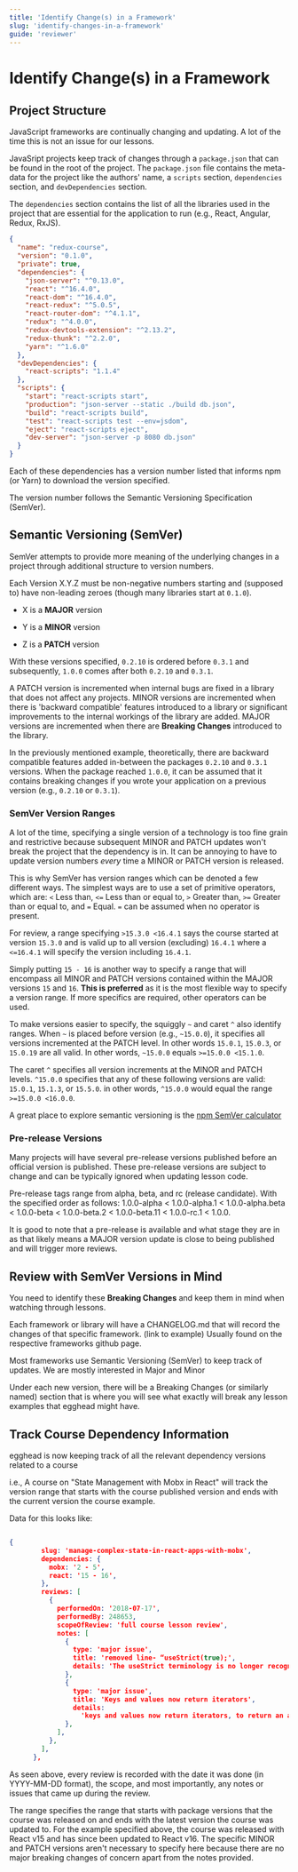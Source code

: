 ```yaml
---
title: 'Identify Change(s) in a Framework'
slug: 'identify-changes-in-a-framework'
guide: 'reviewer'
---
```


# Identify Change(s) in a Framework

## Project Structure

JavaScript frameworks are continually changing and updating. A lot of the time this is not an issue for our lessons.

JavaSript projects keep track of changes through a `package.json` that can be found in the root of the project. The `package.json` file contains the meta-data for the project like the authors' name, a `scripts` section, `dependencies` section, and `devDependencies` section.

The `dependencies` section contains the list of all the libraries used in the project that are essential for the application to run (e.g., React, Angular, Redux, RxJS).

```json
{
  "name": "redux-course",
  "version": "0.1.0",
  "private": true,
  "dependencies": {
    "json-server": "^0.13.0",
    "react": "^16.4.0",
    "react-dom": "^16.4.0",
    "react-redux": "^5.0.5",
    "react-router-dom": "^4.1.1",
    "redux": "^4.0.0",
    "redux-devtools-extension": "^2.13.2",
    "redux-thunk": "^2.2.0",
    "yarn": "^1.6.0"
  },
  "devDependencies": {
    "react-scripts": "1.1.4"
  },
  "scripts": {
    "start": "react-scripts start",
    "production": "json-server --static ./build db.json",
    "build": "react-scripts build",
    "test": "react-scripts test --env=jsdom",
    "eject": "react-scripts eject",
    "dev-server": "json-server -p 8080 db.json"
  }
}
```

Each of these dependencies has a version number listed that informs npm (or Yarn) to download the version specified.

The version number follows the Semantic Versioning Specification (SemVer).

## Semantic Versioning (SemVer)

SemVer attempts to provide more meaning of the underlying changes in a project through additional structure to version numbers.

Each Version X.Y.Z must be non-negative numbers starting and (supposed to) have non-leading zeroes (though many libraries start at `0.1.0`).

- X is a **MAJOR** version

- Y is a **MINOR** version

- Z is a **PATCH** version

With these versions specified, `0.2.10` is ordered before `0.3.1` and subsequently, `1.0.0` comes after both `0.2.10` and `0.3.1`.

A PATCH version is incremented when internal bugs are fixed in a library that does not affect any projects. MINOR versions are incremented when there is 'backward compatible' features introduced to a library or significant improvements to the internal workings of the library are added. MAJOR versions are incremented when there are **Breaking Changes** introduced to the library.

In the previously mentioned example, theoretically, there are backward compatible features added in-between the packages `0.2.10` and `0.3.1` versions. When the package reached `1.0.0`, it can be assumed that it contains breaking changes if you wrote your application on a previous version (e.g., `0.2.10` or `0.3.1`).

### SemVer Version Ranges

A lot of the time, specifying a single version of a technology is too fine grain and restrictive because subsequent MINOR and PATCH updates won't break the project that the dependency is in. It can be annoying to have to update version numbers _every_ time a MINOR or PATCH version is released.

This is why SemVer has version ranges which can be denoted a few different ways. The simplest ways are to use a set of primitive operators, which are: `<` Less than, `<=` Less than or equal to, `>` Greater than, `>=` Greater than or equal to, and `=` Equal. `=` can be assumed when no operator is present.

For review, a range specifying `>15.3.0 <16.4.1` says the course started at version `15.3.0` and is valid up to all version (excluding) `16.4.1` where a `<=16.4.1` will specify the version including `16.4.1`.

Simply putting `15 - 16` is another way to specify a range that will encompass all MINOR and PATCH versions contained within the MAJOR versions `15` and `16`. **This is preferred** as it is the most flexible way to specify a version range. If more specifics are required, other operators can be used.

To make versions easier to specify, the squiggly `~` and caret `^` also identify ranges. When `~` is placed before version (e.g., `~15.0.0`), it specifies all versions incremented at the PATCH level. In other words `15.0.1`, `15.0.3`, or `15.0.19` are all valid. In other words, `~15.0.0` equals `>=15.0.0 <15.1.0`.

The caret `^` specifies all version increments at the MINOR and PATCH levels. `^15.0.0` specifies that any of these following versions are valid: `15.0.1`, `15.1.3`, or `15.5.0`. in other words, `^15.0.0` would equal the range `>=15.0.0 <16.0.0`.

A great place to explore semantic versioning is the [npm SemVer calculator](https://semver.npmjs.com/)

### Pre-release Versions

Many projects will have several pre-release versions published before an official version is published. These pre-release versions are subject to change and can be typically ignored when updating lesson code.

Pre-release tags range from alpha, beta, and rc (release candidate). With the specified order as follows: 1.0.0-alpha < 1.0.0-alpha.1 < 1.0.0-alpha.beta < 1.0.0-beta < 1.0.0-beta.2 < 1.0.0-beta.11 < 1.0.0-rc.1 < 1.0.0.

It is good to note that a pre-release is available and what stage they are in as that likely means a MAJOR version update is close to being published and will trigger more reviews.

## Review with SemVer Versions in Mind

You need to identify these **Breaking Changes**​​​​​​​ and keep them in mind when watching through lessons.

Each framework or library will have a CHANGELOG.md that will record the changes of that specific framework. (link to example) Usually found on the respective frameworks github page.

Most frameworks use Semantic Versioning (SemVer) to keep track of updates. We are mostly interested in Major and Minor

Under each new version, there will be a Breaking Changes (or similarly named) section that is where you will see what exactly will break any lesson examples that egghead might have.

## Track Course Dependency Information

egghead is now keeping track of all the relevant dependency versions related to a course

i.e., A course on "State Management with Mobx in React" will track the version range that starts with the course published version and ends with the current version the course example.

Data for this looks like:

```json

{
        slug: 'manage-complex-state-in-react-apps-with-mobx',
        dependencies: {
          mobx: '2 - 5',
          react: '15 - 16',
        },
        reviews: [
          {
            performedOn: '2018-07-17',
            performedBy: 248653,
            scopeOfReview: 'full course lesson review',
            notes: [
              {
                type: 'major issue',
                title: 'removed line- “useStrict(true);',
                details: 'The useStrict terminology is no longer recognized',
              },
              {
                type: 'major issue',
                title: 'Keys and values now return iterators',
                details:
                  'keys and values now return iterators, to return an array, use Array.from with the iterator https://github.com/mobxjs/mobx/issues/1488',
              },
            ],
          },
        ],
      },
```

As seen above, every review is recorded with the date it was done (in YYYY-MM-DD format), the scope, and most importantly, any notes or issues that came up during the review.

The range specifies the range that starts with package versions that the course was released on and ends with the latest version the course was updated to. For the example specified above, the course was released with React v15 and has since been updated to React v16. The specific MINOR and PATCH versions aren't necessary to specify here because there are no major breaking changes of concern apart from the notes provided.
